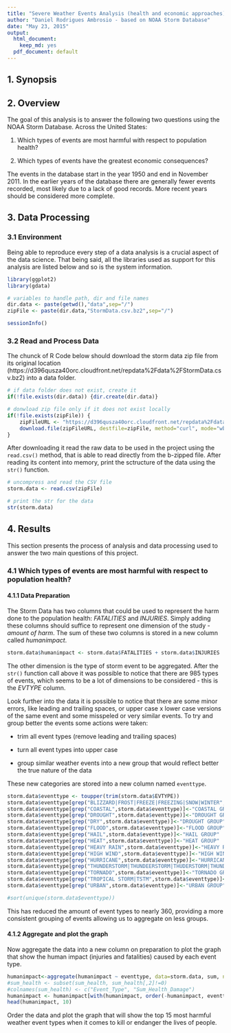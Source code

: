 ```yaml
---
title: "Severe Weather Events Analysis (health and economic approaches) - 1950 to 2011"
author: "Daniel Rodrigues Ambrosio - based on NOAA Storm Database"
date: "May 23, 2015"
output:
  html_document:
    keep_md: yes
  pdf_document: default
---
```


## 1. Synopsis


## 2. Overview

The goal of this analysis is to answer the following two questions using the NOAA Storm Database. Across the United States:

1. Which types of events are most harmful with respect to population health?

2. Which types of events have the greatest economic consequences?

The events in the database start in the year 1950 and end in November 2011. In the earlier years of the database there are generally fewer events recorded, most likely due to a lack of good records. More recent years should be considered more complete.

## 3. Data Processing

### 3.1 Environment

Being able to reproduce every step of a data analysis is a crucial aspect of the data science. That being said, all the libraries used as support for this analysis are listed below and so is the system information.

````r
library(ggplot2)
library(gdata)

# variables to handle path, dir and file names
dir.data <- paste(getwd(),"data",sep="/")
zipFile <- paste(dir.data,"StormData.csv.bz2",sep="/")

sessionInfo()
````

### 3.2 Read and Process Data
The chunck of R Code below should download the storm data zip file from its original location (https://d396qusza40orc.cloudfront.net/repdata%2Fdata%2FStormData.csv.bz2) into a data folder.

```r
# if data folder does not exist, create it
if(!file.exists(dir.data)) {dir.create(dir.data)}

# donwload zip file only if it does not exist locally
if(!file.exists(zipFile)) {
    zipFileURL <- "https://d396qusza40orc.cloudfront.net/repdata%2Fdata%2FStormData.csv.bz2"
    download.file(zipFileURL, destfile=zipFile, method="curl", mode="wb")
}
```

After downloading it read the raw data to be used in the project using the ``read.csv()`` method, that is able to read directly from the b-zipped file. After reading its content into memory, print the sctructure of the data using the ``str()`` function.

```r
# uncompress and read the CSV file
storm.data <- read.csv(zipFile)

# print the str for the data
str(storm.data)
```

## 4. Results

This section presents the process of analysis and data processing used to answer the two main questions of this project.

### 4.1 Which types of events are most harmful with respect to population health?

#### 4.1.1 Data Preparation

The Storm Data has two columns that could be used to represent the harm done to the population health: *FATALITIES* and *INJURIES*. Simply adding these columns should suffice to represent one dimension of the study - *amount of harm*. The sum of these two columns is stored in a new column called *humanimpact*.

```r
storm.data$humanimpact <- storm.data$FATALITIES + storm.data$INJURIES
```

The other dimension is the type of storm event to be aggregated. After the ``str()`` function call above it was possible to notice that there are 985 types of events, which seems to be a lot of dimensions to be considered - this is the *EVTYPE* column. 

Look further into the data it is possible to notice that there are some minor errors, like leading and trailing spaces, or upper case x lower case versions of the same event and some misspeled or very similar events. To try and group better the events some actions were taken:

- trim all event types (remove leading and trailing spaces)

- turn all event types into upper case

- group similar weather events into a new group that would reflect better the true nature of the data

These new categories are stored into a new column named ``eventtype``.

```r
storm.data$eventtype <- toupper(trim(storm.data$EVTYPE))
storm.data$eventtype[grep("BLIZZARD|FROST|FREEZE|FREEZING|SNOW|WINTER",storm.data$eventtype)]<-"WINTER GROUP"
storm.data$eventtype[grep("COASTAL",storm.data$eventtype)]<-"COASTAL GROUP"
storm.data$eventtype[grep("DROUGHT",storm.data$eventtype)]<-"DROUGHT GROUP"
storm.data$eventtype[grep("DRY",storm.data$eventtype)]<-"DROUGHT GROUP"
storm.data$eventtype[grep("FLOOD",storm.data$eventtype)]<-"FLOOD GROUP"
storm.data$eventtype[grep("HAIL",storm.data$eventtype)]<-"HAIL GROUP"
storm.data$eventtype[grep("HEAT",storm.data$eventtype)]<-"HEAT GROUP"
storm.data$eventtype[grep("HEAVY RAIN",storm.data$eventtype)]<-"HEAVY RAIN GROUP"
storm.data$eventtype[grep("HIGH WIND",storm.data$eventtype)]<-"HIGH WIND GROUP"
storm.data$eventtype[grep("HURRICANE",storm.data$eventtype)]<-"HURRICANE GROUP"
storm.data$eventtype[grep("THUNDERSTORM|THUNDEERSTORM|THUDERSTORM|THUNDERESTORM|THUNDERSTROM|THUNDERSTROM|THUNDERTORM|THUNDERTSORM|THUNDESTORM|THUNERSTORM",storm.data$eventtype)]<-"THUNDERSTORM GROUP"
storm.data$eventtype[grep("TORNADO",storm.data$eventtype)]<-"TORNADO GROUP"
storm.data$eventtype[grep("TROPICAL STORM|TSTM",storm.data$eventtype)]<-"TSTM GROUP"
storm.data$eventtype[grep("URBAN",storm.data$eventtype)]<-"URBAN GROUP"

#sort(unique(storm.data$eventtype))
````

This has reduced the amount of event types to nearly 360, providing a more consistent grouping of events allowing us to aggregate on less groups.

#### 4.1.2 Aggregate and plot the graph 

Now aggregate the data into a new column on preparation to plot the graph that show the human impact (injuries and fatalities) caused by each event type.

```r
humanimpact<-aggregate(humanimpact ~ eventtype, data=storm.data, sum, na.rm = TRUE)
#sum_health <- subset(sum_health, sum_health[,2]!=0)
#colnames(sum_health) <- c("Event_Type", "Sum_Health_Damage")
humanimpact <- humanimpact[with(humanimpact, order(-humanimpact, eventtype)),] 
head(humanimpact, 10)

```

Order the data and plot the graph that will show the top 15 most harmful weather event types when it comes to kill or endanger the lives of people.

```r
```

